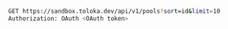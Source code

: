 ```bash
GET https://sandbox.toloka.dev/api/v1/pools?sort=id&limit=10
Authorization: OAuth <OAuth token>
```